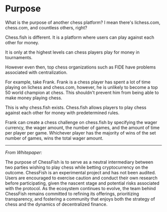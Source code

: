 # Purpose

What is the purpose of another chess platform? I mean there's lichess.com, chess.com, and countless others, right?

Chess.fish is different. It is a platform where users can play against each other for money. 

It is only at the highest levels can chess players play for money in tournaments.

However even then, top chess organizations such as FIDE have problems associated with centralization.

For example, take Frank. Frank is a chess player has spent a lot of time playing on lichess and chess.com,
however, he is unlikely to become a top 50 world champion at chess. This shouldn't prevent him from 
being able to make money playing chess.

This is why chess.fish exists. Chess.fish allows players to play chess against each other for money with predetermined rules.

Frank can create a chess challenge on chess.fish by specifying the wager currency, the wager amount, the number of games, and the amount of time per player per game. Whichever player has the majority of wins of the set number of games, wins the total wager amount.


______ 
*From Whitepaper:*

The purpose of ChessFish is to serve as a neutral intermediary between two parties wishing to play chess while betting cryptocurrency on the outcome. ChessFish is an experimental project and has not been audited.
Users are encouraged to exercise caution and conduct their own research before participating, given the nascent stage and potential risks associated with the protocol. As the ecosystem continues to evolve, the team behind ChessFish remains committed to refining its offerings, prioritizing transparency, and fostering a community that enjoys both the strategy of chess and the dynamics of decentralized finance.
